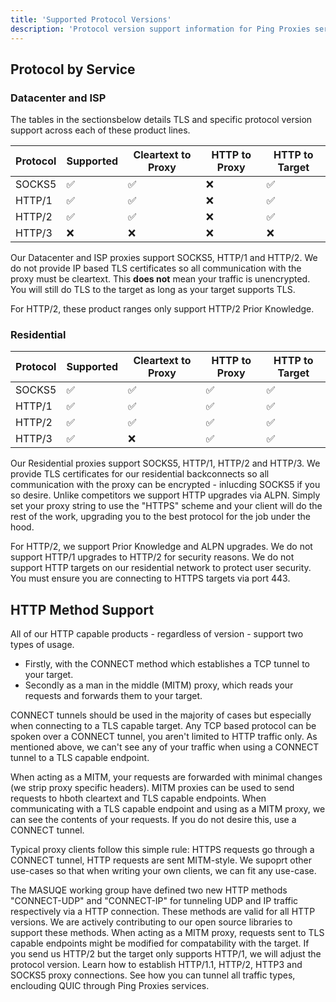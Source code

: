 ```yaml
---
title: 'Supported Protocol Versions'
description: 'Protocol version support information for Ping Proxies services'
---
```

## Protocol by Service
### Datacenter and ISP
The tables in the sectionsbelow details TLS and specific protocol version support across each of these product lines.

| Protocol | Supported | Cleartext to Proxy | HTTP to Proxy | HTTP to Target |
|----------|-----------|-----------|-----------|-----|
| SOCKS5  | ✅ | ✅ | ❌ |  ✅ |
| HTTP/1  | ✅ | ✅ | ❌ |  ✅ |
| HTTP/2  | ✅ | ✅ | ❌ |  ✅ |
| HTTP/3  | ❌ | ❌ | ❌ |  ❌ |

Our Datacenter and ISP proxies support SOCKS5, HTTP/1 and HTTP/2. We do not provide IP based TLS certificates so all communication with the proxy must be cleartext. This **does not** mean your traffic is unencrypted. You will still do TLS to the target as long as your target supports TLS.

<Note>
For HTTP/2, these product ranges only support HTTP/2 Prior Knowledge.
</Note>

### Residential
| Protocol | Supported | Cleartext to Proxy | HTTP to Proxy |  HTTP to Target |
|----------|-----------|-----------|-----------|----|
| SOCKS5  | ✅ | ✅ | ✅ | ✅ |
| HTTP/1  | ✅ | ✅ | ✅ | ✅ |
| HTTP/2  | ✅ | ✅ | ✅ | ✅ |
| HTTP/3  | ✅ | ❌ | ✅ | ✅ |

Our Residential proxies  support SOCKS5, HTTP/1, HTTP/2 and HTTP/3. We provide TLS certificates for our residential backconnects so all communication with the proxy can be encrypted - inlucding SOCKS5 if you so desire. Unlike competitors we support HTTP upgrades via ALPN. Simply set your proxy string to use the "HTTPS" scheme and your client will do the rest of the work, upgrading you to the best protocol for the job under the hood.

<Note>
For HTTP/2, we support Prior Knowledge and ALPN upgrades. We do not support HTTP/1 upgrades to HTTP/2 for security reasons.
</Note>

<Note>
  We do not support HTTP targets on our residential network to protect user security. You must ensure you are connecting to HTTPS targets via port 443.
</Note>

## HTTP Method Support
All of our HTTP capable products - regardless of version - support two types of usage.

- Firstly, with the CONNECT method which establishes a TCP tunnel to your target.
- Secondly as a man in the middle (MITM) proxy, which reads your requests and forwards them  to your target.

CONNECT tunnels should be used in the majority of cases but especially when connecting to a TLS capable target. Any TCP based protocol can be spoken over a CONNECT tunnel, you aren't  limited to HTTP traffic only. As mentioned above, we can't see any of your traffic when  using a CONNECT tunnel to a TLS capable endpoint.

When acting as a MITM, your requests are forwarded with minimal changes (we strip proxy specific headers). MITM proxies can be used to send requests to hboth cleartext and TLS capable endpoints. When communicating with a TLS capable endpoint and using as a MITM proxy, we can see the contents of your requests. If you do not desire this, use a CONNECT tunnel.

Typical proxy clients follow this simple rule: HTTPS requests go through a CONNECT tunnel, HTTP requests are sent MITM-style. We supoprt other use-cases  so that when writing your own clients, we can fit any use-case.

<Note>
The MASUQE working group have defined two new HTTP methods "CONNECT-UDP" and "CONNECT-IP" for tunneling UDP and IP traffic respectively via a HTTP  connection. These methods are valid for all HTTP versions. We are actively contributing to our open source libraries to support these methods.
</Note>

<Note>
When acting as a MITM proxy, requests sent to TLS capable endpoints might be modified for compatability with the target. If you send us HTTP/2 but the target only supports HTTP/1, we will adjust the protocol version.
</Note>

<CardGroup cols={1}>
  <Card
    title = "Code Examples"
    icon = "code"
    href =  "/general/code-examples"
  >
Learn how to establish HTTP/1.1, HTTP/2, HTTP3 and SOCKS5 proxy connections. See how you can tunnel all traffic types, enclouding QUIC through Ping Proxies services.
  </Card>
</CardGroup>
